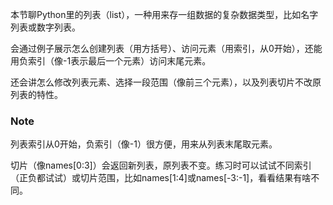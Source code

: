 本节聊Python里的列表（list），一种用来存一组数据的复杂数据类型，比如名字列表或数字列表。

会通过例子展示怎么创建列表（用方括号）、访问元素（用索引，从0开始），还能用负索引（像-1表示最后一个元素）访问末尾元素。

还会讲怎么修改列表元素、选择一段范围（像前三个元素），以及列表切片不改原列表的特性。

### Note
列表索引从0开始，负索引（像-1）很方便，用来从列表末尾取元素。

切片（像names[0:3]）会返回新列表，原列表不变。练习时可以试试不同索引（正负都试试）或切片范围，比如names[1:4]或names[-3:-1]，看看结果有啥不同。

